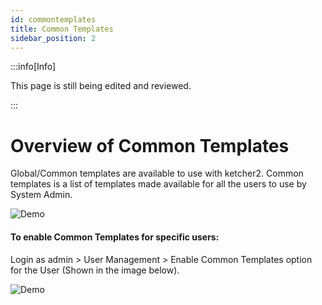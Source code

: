```yaml
---
id: commontemplates
title: Common Templates
sidebar_position: 2
---
```


:::info[Info]

This page is still being edited and reviewed.

:::

# Overview of Common Templates

  Global/Common templates are available to use with ketcher2. Common templates is a list of templates made available for all the users to use by System Admin.
  
  ![Demo](/img/ketcher/common-templates.gif)

  #### To enable Common Templates for specific users: 

  Login as admin > User Management > Enable Common Templates option for the User (Shown in the image below).

  ![Demo](/img/ketcher/enable-templates.png)
